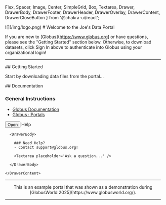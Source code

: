   Flex, 
  Spacer,
  Image,
  Center,
  SimpleGrid,
  Box,
  Textarea,
  Drawer,
  DrawerBody,
  DrawerFooter,
  DrawerHeader,
  DrawerOverlay,
  DrawerContent,
  DrawerCloseButton
} from '@chakra-ui/react';

<Flex>
  <Box p={4} m={4}>
    ![](/img/logo.png)
  </Box>
  <Spacer />
  <Box>
  # Welcome to the Joe's Data Portal

  If you are new to [Globus](https://www.globus.org] or have questions, please see the "Getting Started" section below. Otherwise, to download datasets, click Sign In above to authenticate into Globus using your organizational login!
  </Box>
</Flex>

<hr />

<SimpleGrid columns={2} spacing={10}>

<Box>
  ## Getting Started

Start by downloading data files from the portal...

</Box>

<Box>
  ## Documentation
  
  ### General Instructions
  - [Globus Documentation](https://docs.globus.org/)
  - [Globus : Portals](https://www.globus.org/portals)
  


  <Button ref={btnRef} colorScheme='teal' onClick={onOpen}>
    Open
  </Button>
  <Drawer
    isOpen={isOpen}
    placement='right'
    onClose={onClose}
    finalFocusRef={btnRef}
  >
    <DrawerOverlay />
    <DrawerContent>
      <DrawerCloseButton />
      <DrawerHeader>Help</DrawerHeader>

      <DrawerBody>
        
        ### Need Help?
        - Contact support@globus.org!
    
        <Textarea placeholder='Ask a question...' />
    
      </DrawerBody>

    </DrawerContent>
  </Drawer>

</Box>

</SimpleGrid>

<hr />

<Center>
  <Text fontSize="sm" as="span">
  This is an example portal that was shown as a demonstration during [GlobusWorld 2025](https://www.globusworld.org/).
  </Text>
</Center>

<hr />
